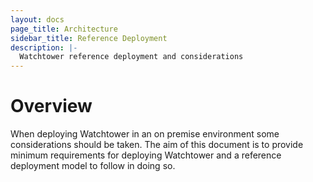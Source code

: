 ```yaml
---
layout: docs
page_title: Architecture
sidebar_title: Reference Deployment
description: |-
  Watchtower reference deployment and considerations
---
```


# Overview

When deploying Watchtower in an on premise environment some considerations should be taken. The aim of this document is to provide minimum requirements for deploying Watchtower and a reference deployment model to follow in doing so.
